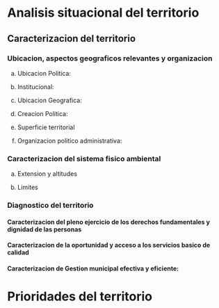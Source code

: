 # Analisis situacional del territorio

## Caracterizacion del territorio

### Ubicacion, aspectos geograficos relevantes y organizacion

a. Ubicacion Politica:

b. Institucional:

c. Ubicacion Geografica:

d. Creacion Politica:

e. Superficie territorial

f. Organizacion politico administrativa:

### Caracterizacion del sistema fisico ambiental

a. Extension y altitudes

b. Limites

### Diagnostico del territorio

#### Caracterizacion del pleno ejercicio de los derechos fundamentales y dignidad de las personas

#### Caracterizacion de la oportunidad y acceso a los servicios basico de calidad

#### Caracterizacion de Gestion municipal efectiva y eficiente:


# Prioridades del territorio

